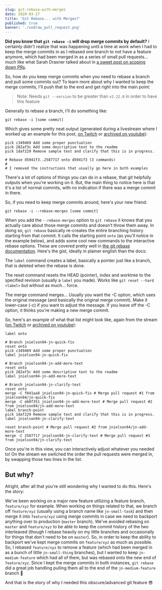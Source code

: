 ```yaml
---
slug: git-rebase-with-merges
date: 2020-03-27
title: 'Git Rebase... with Merges?'
published: true
banner: './undraw_pull_request.png'
---
```


**Did you know that `git rebase -i` will drop merge commits by default?** I
certainly didn't realize that was happening until a time at work when I had to
keep the merge commits in as I rebased one branch to not have a feature anymore,
which had been merged in as a series of small pull requests... much like what
Sarah Drasner talked about in
[a sweet post on scoping down PRs](https://www.netlify.com/blog/2020/03/31/how-to-scope-down-prs/).

So, how do you keep merge commits when you need to rebase a branch and pull some
commits out? To learn more about why I wanted to keep the merge commits, I'll
push that to the end and get right into the main point:

> Note: Needs `git --version` to be greater than `v2.22.0` in order to have this
> feature

Generally to rebase a branch, I'll do something like:

`git rebase -i [some commit]`

Which gives some pretty neat output (generated during a livestream where I
worked up an example for this post,
[on Twitch](https://www.twitch.tv/videos/576429945) or
[archived on youtube](https://www.youtube.com/watch?v=hvMKaa2U6Vw)):

```shell
pick c349469 Add some proper punctuation
pick 282af3c Add some descriptive text to the readme
pick 1daf229 Remove sample text and clarify that this is in progress.

# Rebase d5941f3..2587717 onto d5941f3 (3 commands)
#
# I removed the instructions that usually go here in both examples
```

There's a lot of options of things you can do in a rebase, that git helpfully
outputs when you're working on it. But, the main thing to notice here is that
it's a list of normal commits, with no indication if there was a merge commit in
there.

So, if you need to keep merge commits around, here's your new friend:

`git rebase -i --rebase-merges [some commit]`

When you add the `--rebase-merges` option to `git rebase` it knows that you
actually care about those merge commits and doesn't throw them away. In doing
so, `git rebase` basically re-creates the entire branching history starting from
that commit. It calls the starting point `onto` (as you'll notice in the example
below), and adds some cool new commands to the interactive rebase options. These
are covered pretty well in
[the git rebase documentation](https://git-scm.com/docs/git-rebase). Here's the
gist, ideally in plainer english than the docs:

The `label` command creates a label, basically a pointer just like a branch,
that is deleted when the rebase is done.

The reset command resets the HEAD (pointer), index and worktree to the specified
revision (usually a `label` you made). Works like `git reset --hard <label>` but
without as much... force.

The merge command merges... Usually you want the -C option, which uses the
original message (and basically the original merge commit). Make it lower-case
(-c) if you want to adjust the message. If you leave off the -C option, it
thinks you're making a new merge commit.

So, here's an example of what that list might look like, again from the stream
([on Twitch](https://www.twitch.tv/videos/576429945) or
[archived on youtube](https://www.youtube.com/watch?v=hvMKaa2U6Vw)):

```shell
label onto

# Branch jnielson94-jn-quick-fix
reset onto
pick c349469 Add some proper punctuation
label jnielson94-jn-quick-fix

# Branch jnielson94-jn-add-more-text
reset onto
pick 282af3c Add some descriptive text to the readme
label jnielson94-jn-add-more-text

# Branch jnielson94-jn-clarify-text
reset onto
merge -C f041aa8 jnielson94-jn-quick-fix # Merge pull request #1 from jnielson94/jn-quick-fix
merge -C eb0f351 jnielson94-jn-add-more-text # Merge pull request #2 from jnielson94/jn-add-more-text
label branch-point
pick 1daf229 Remove sample text and clarify that this is in progress.
label jnielson94-jn-clarify-text

reset branch-point # Merge pull request #2 from jnielson94/jn-add-more-text
merge -C 2587717 jnielson94-jn-clarify-text # Merge pull request #3 from jnielson94/jn-clarify-text
```

Once you're in this view, you can interactively adjust whatever you needed to!
On the stream we switched the order the pull requests were merged in, by
swapping those two lines in the list.

## But why?

Alright, after all that you're still wondering why I wanted to do this. Here's
the story:

We've been working on a major new feature utilizing a feature branch,
`feature/xyz` for example. When working on things related to that, we branch off
`feature/xyz` (usually using a branch name like `jn-small-task`) and then merge
it into `feature/xyz` using merge commits in case we need to backport anything
over to production (`master` branch). We've avoided rebasing on `master` and
`feature/xyz` to be able to keep the commit history of the two interleaved
(though I rebase heavily on my little branches and occasionally for things that
don't need to be on `master`). So, in order to keep the ability to backport
we've kept merge commits on `feature/xyz` as much as possible. So, I rebased
`feature/xyz` to remove a feature (which had been merged in as a bunch of little
`jn-small-thing` branches), but I wanted to keep `jn-medium-feature` which had
all of them, but was rebased onto the new end of `feature/xyz`. Since I kept the
merge commits in both instances, `git rebase` did a great job handling pulling
them all to the end of the `jn-medium-feature` branch 🎉

And that is the story of why I needed this obscure/advanced git feature 😎
